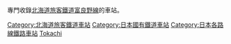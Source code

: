 專門收錄[[北海道旅客鐵道|北海道旅客鐵道]][[富良野線|富良野線]]的車站。
{{富良野線}}

[[Category:北海道旅客鐵道車站|Category:北海道旅客鐵道車站]]
[[Category:日本國有鐵道車站|Category:日本國有鐵道車站]]
[[Category:日本各路線鐵路車站|Category:日本各路線鐵路車站]]
[[Category:北海道官設鐵道車站|Tokachi]]
{{DEFAULTSORT:Furano}}